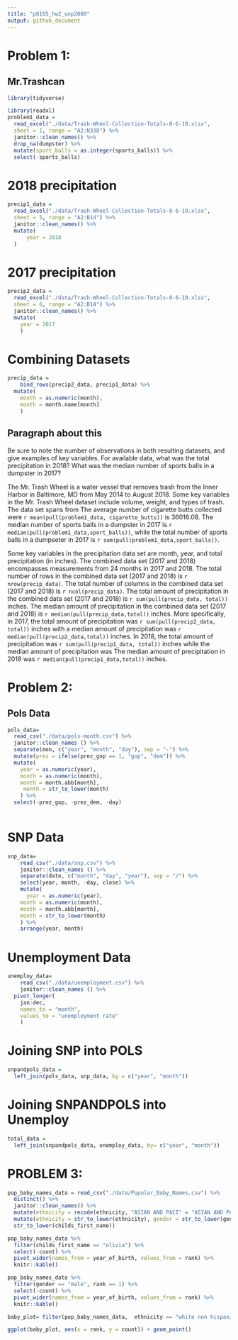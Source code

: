 ```yaml
---
title: "p8105_hw2_unp2000"
output: github_document
---
```

# Problem 1: 
## Mr.Trashcan
```r
library(tidyverse)

library(readxl)
problem1_data = 
  read_excel("./data/Trash-Wheel-Collection-Totals-8-6-19.xlsx", 
  sheet = 1, range = "A2:N338") %>%
  janitor::clean_names() %>%
  drop_na(dumpster) %>%
  mutate(sport_balls = as.integer(sports_balls)) %>%
  select(-sports_balls)
```

# 2018 precipitation 
```r
precip1_data = 
  read_excel("./data/Trash-Wheel-Collection-Totals-8-6-19.xlsx",
  sheet = 5, range = "A2:B14") %>%
  janitor::clean_names() %>%
  mutate(
      year = 2018
  )

```
# 2017 precipitation
```r
precip2_data = 
  read_excel("./data/Trash-Wheel-Collection-Totals-8-6-19.xlsx", 
  sheet = 6, range = "A2:B14") %>%
  janitor::clean_names() %>%
  mutate(
    year = 2017
    )

```
# Combining Datasets
```r
precip_data =
    bind_rows(precip2_data, precip1_data) %>%
  mutate(
    month = as.numeric(month),
    month = month.name[month]
    )
``` 

## Paragraph about this 
Be sure to note the number of observations in both resulting datasets, and give examples of key variables. For available data, what was the total precipitation in 2018? What was the median number of sports balls in a dumpster in 2017?

The Mr. Trash Wheel is a water vessel that removes trash from the Inner Harbor in Baltimore, MD from May 2014 to August 2018. Some key variables in the Mr. Trash Wheel dataset include volume, weight, and types of trash. The data set spans from The average number of cigarette butts collected were `r mean(pull(problem1_data, cigarette_butts))` is 36016.08. The median number of sports balls in a dumpster in 2017 is `r median(pull(problem1_data,sport_balls))`, while the total number of sports balls in a dumpseter in 2017 is `r sum(pull(problem1_data,sport_balls))`. 

Some key variables in the precipitation data set are month, year, and total precipitation (in inches). The combined data set (2017 and 2018) encompasses measurements from 24 months in 2017 and 2018. The total number of rows in the combined data set (2017 and 2018) is `r nrow(precip_data)`. The total number of columns in the combined data set (2017 and 2018) is `r ncol(precip_data)`. The total amount of precipitation in the combined data set (2017 and 2018) is `r sum(pull(precip_data, total))` inches. The median amount of precipitation in the combined data set (2017 and 2018) is `r median(pull(precip_data,total))` inches. More specifically, in 2017, the total amount of precipitation was `r sum(pull(precip2_data, total))` inches with a median amount of precipitation was `r median(pull(precip2_data,total))` inches. In 2018, the total amount of precipitation was `r sum(pull(precip1_data, total))` inches while the median amount of precipitation was The median amount of precipitation in 2018 was `r median(pull(precip1_data,total))` inches. 

# Problem 2: 
## Pols Data 
```r
pols_data= 
  read_csv("./data/pols-month.csv") %>%
  janitor::clean_names () %>%
  separate(mon, c("year", "month", "day"), sep = "-") %>%
  mutate(prez = ifelse(prez_gop == 1, "gop", "dem")) %>%
  mutate(
    year = as.numeric(year), 
    month = as.numeric(month),
    month = month.abb[month],
     month = str_to_lower(month)
    ) %>%
  select(-prez_gop, -prez_dem, -day)
  
```

# SNP Data
```r
snp_data= 
    read_csv("./data/snp.csv") %>%
    janitor::clean_names () %>%
    separate(date, c("month", "day", "year"), sep = "/") %>%
    select(year, month, -day, close) %>%
    mutate(
      year = as.numeric(year),
    month = as.numeric(month),
    month = month.abb[month],
    month = str_to_lower(month)
    ) %>%
    arrange(year, month)
```

# Unemployment Data 
```r
unemploy_data= 
    read_csv("./data/unemployment.csv") %>%
    janitor::clean_names () %>%
  pivot_longer(
    jan:dec,
    names_to = "month", 
    values_to = "unemployment rate"
    )
```

# Joining SNP into POLS 
```r
snpandpols_data = 
  left_join(pols_data, snp_data, by = c("year", "month"))
```

# Joining SNPANDPOLS into Unemploy 
```r
total_data = 
  left_join(snpandpols_data, unemploy_data, by= c("year", "month"))
```

# PROBLEM 3: 
```r
pop_baby_names_data = read_csv("./data/Popular_Baby_Names.csv") %>%
  distinct() %>%
  janitor::clean_names() %>%
  mutate(ethnicity = recode(ethnicity, "ASIAN AND PACI" = "ASIAN AND PACIFIC ISLANDER", "BLACK NON HISP" =    "BLACK NON HISPANIC", "WHITE NON HISP" = "WHITE NON HISPANIC")) %>%
  mutate(ethnicity = str_to_lower(ethnicity), gender = str_to_lower(gender), childs_first_name =  
  str_to_lower(childs_first_name))
```

```r
pop_baby_names_data %>%
  filter(childs_first_name == "olivia") %>%
  select(-count) %>%
  pivot_wider(names_from = year_of_birth, values_from = rank) %>%
  knitr::kable()
```

```r
pop_baby_names_data %>%
  filter(gender == "male", rank == 1) %>%
  select(-count) %>%
  pivot_wider(names_from = year_of_birth, values_from = rank) %>%
  knitr::kable()
```

```r
baby_plot= filter(pop_baby_names_data,  ethnicity == "white non hispanic", year_of_birth == "2016", gender == "male")

ggplot(baby_plot, aes(x = rank, y = count)) + geom_point()
```



